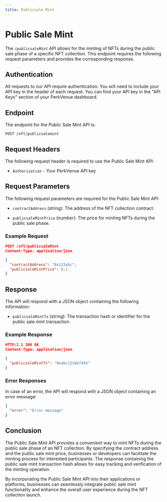 ```yaml
---
title: Publicsale Mint
---
```


# Public Sale Mint

The `/publicsaleMint` API allows for the minting of NFTs during the public sale phase of a specific NFT collection. This endpoint requires the following request parameters and provides the corresponding response.

## Authentication

All requests to our API require authentication. You will need to include your API key in the header of each request. You can find your API key in the "API Keys" section of your PerkVenue dashboard.

## Endpoint

The endpoint for the Public Sale Mint API is:

`POST /nft/publicsalemint`

## Request Headers

The following request header is required to use the Public Sale Mint API:

- `Authorization` - Your PerkVenue API key

## Request Parameters

The following request parameters are required for the Public Sale Mint API:

- `contractAddress` (string): The address of the NFT collection contract.

- `publicsaleMintPrice` (number): The price for minting NFTs during the public sale phase.

### Example Request

```json
POST /nft/publicsaleMint
Content-Type: application/json

{
  "contractAddress": "0x123abc",
  "publicsaleMintPrice": 0.1
}
```

## Response

The API will respond with a JSON object containing the following information:

- `publicsaleMintTx` (string): The transaction hash or identifier for the public sale mint transaction.

### Example Response

```json
HTTP/1.1 200 OK
Content-Type: application/json

{
  "publicsaleMintTx": "0xabc123def456"
}
```

### Error Responses

In case of an error, the API will respond with a JSON object containing an error message:

```json
{
  "error": "Error message"
}
```

## Conclusion

The Public Sale Mint API provides a convenient way to mint NFTs during the public sale phase of an NFT collection. By specifying the contract address and the public sale mint price, businesses or developers can facilitate the minting process for interested participants. The response containing the public sale mint transaction hash allows for easy tracking and verification of the minting operation.

By incorporating the Public Sale Mint API into their applications or platforms, businesses can seamlessly integrate public sale mint functionality and enhance the overall user experience during the NFT collection launch.